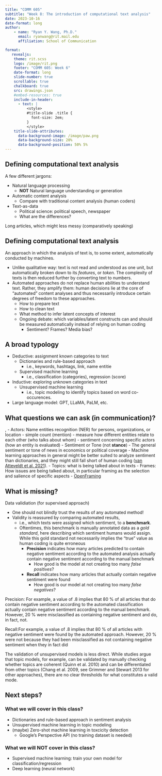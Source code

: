 ```yaml
---
title: "COMM 605"
subtitle: "Week 8: The introduction of computational text analysis"
date: 2023-10-16
date-format: long
author: 
    - name: "Ryan Y. Wang, Ph.D."
      email: ryanwang@rit.mail.edu
      affiliation: School of Communication

format:
   revealjs:
    theme: rit.scss
    logo: /image/rit.png
    footer: "COMM 605: Week 6"
    date-format: long
    slide-number: true
    scrollable: true
    chalkboard: true
    src: drawings.json
    #embed-resources: true
    include-in-header:
      - text: |
          <style>
          #title-slide .title {
            font-size: 2em;
          }
          </style>
    title-slide-attributes: 
      data-background-image: /image/paw.png
      data-background-size: 20%
      data-background-position: 50% 5%
---
```


## Defining computational text analysis

A few different jargons:

-   Natural language processing
    -   **NOT** Natural language understanding or generation
-   Automatic content analysis
    -   Compare with traditional content analysis (human coders)
-   Text-as-data
    -   Political science: political speech, newspaper
    -   What are the differences?
    
::: notes
Long articles, which might less messy (comparatively speaking)
:::

## Defining computational text analysis

An approach in which the analysis of text is, to some extent, automatically conducted by machines.

-   Unlike qualitative way: text is not read and understood as one unit, but automatically broken down to its *features*, or *token*. The complexity of texts is then reduced further by converting text to numbers.
-   Automated approaches do not replace human abilities to understand text. Rather, they amplify them: human decisions lie at the core of "automated" content analyses and thus necessarily introduce certain degrees of freedom to these approaches.
    -   How to prepare text
    -   How to clean text
    -   What method to infer latent concepts of interest
    -   Ongoing debate: which variables/latent constructs can and should be measured automatically instead of relying on human coding
        -   Sentiment? Frames? Media bias?

## A broad typology

-   Deductive: assignment known categories to text
    -   Dictionaries and rule-based approach
        -   i.e., keywords, hashtags, link, name entitie
    -   Supervised machine learning
        -   i.e., classification (categories), regression (score)
-   Inductive: exploring unknown categories in text
    -   Unsupervised machine learning
        -   i.e., topic modeling to identify topics based on word co-occurences.
- Large language model: GPT, LLaMA, PaLM, etc.

## What questions we can ask (in communication)?
 ,
- Actors: Name entities recognition (NER) for persons, organizations, or location
  - simple count (mention)
  - measure how different entities relate to each other (who talks about whom)
  - sentiment concerning specific actors (how an entity is evaluated)
- Sentiment or Tone (not **stance**)
  - The general sentiment or tone of news in economics or political coverage
  - Machine learning approaches in general might be better suited to analyze sentiment than dictionaries, and they might still fall short of human coding ([van Atteveldt et al. 2021](https://doi.org/10.1080/19312458.2020.1869198)).
- Topics: what is being talked about in texts
- Frames: How issues are being talked about, in particular framing as the selection and salience of specific aspects
  - [OpenFraming](http://www.openframing.org/home.html)


## What is missing?

Data validiation (for supervised approach)

-   One should not blindly trust the results of any automated method!
-   Validity is reassured by comparing automated results,
    -   i.e., which texts were assigned which sentiment, to a **benchmark**.
    -   Oftentimes, this benchmark is manually annotated data as a *gold standard*, here describing which sentiment humans would assign. While this gold standard not necessarily implies the "true" value as human coding is quite erroneous
        -   **Precision** indicates how many articles predicted to contain negative sentiment according to the automated analysis actually contain negative sentiment according to the manual benchmark
            -   How good is the model at not creating too many *false positives*?
        -   **Recall** indicates how many articles that actually contain negative sentiment were found
            -   How good is our model at not creating too many *false negatives*?

::: notes
Precision: For example, a value of .8 implies that 80 % of all articles that do contain negative sentiment according to the automated classification actually contain negative sentiment according to the manual benchmark. However, 20 % were misclassified as containing negative sentiment and do, in fact, not.

Recall:For example, a value of .8 implies that 80 % of all articles with negative sentiment were found by the automated approach. However, 20 % were not because they had been misclassified as not containing negative sentiment when they in fact did

The validation of unsupervised models is less direct. While studies argue that topic models, for example, can be validated by manually checking whether topics are coherent (Quinn et al. 2010) and can be differentiated from other topics (Chang et al. 2009, see Grimmer and Stewart 2013 for other approaches), there are no clear thresholds for what constitutes a valid mode.
:::

## Next steps?

### What we will cover in this class?
- Dictionaries and rule-based approach in sentiment analysis
- Unsupervised machine learning in topic modeling
- (maybe) Zero-shot machine learning in toxcicity detection
  - Google's Perspective API (no training dataset is needed)
  
### What we will **NOT** cover in this class?
- Supervised machine learning: train your own model for classification/regression
- Deep learning (neural network) 

